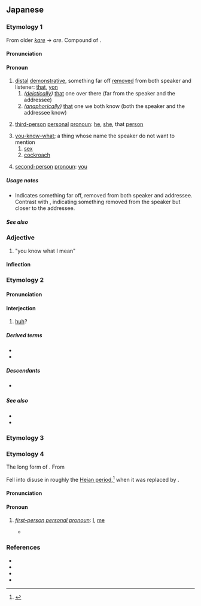 ==Japanese==

===Etymology 1===
{{ja-kanjitab|alt=彼,彼れ}}
From older ''[[かれ|kare]]'' → ''are''. Compound of {{suffix|ja|あ|tr1=a|t1=that, yon|れ|tr2=re|pos2=nominalizing suffix for demonstratives}}.

====Pronunciation====
{{ja-pron|acc=0|acc_ref=DJR}}

====Pronoun====
{{ja-pos|pronoun}}

# [[distal]] [[demonstrative]], something far off [[removed]] from both speaker and listener: [[that]], [[yon]]
## ''([[deictically]])'' [[that]] one over there (far from the speaker and the addressee)
## ''([[anaphorically]])'' [[that]] one we both know (both the speaker and the addressee know)
# {{lb|ja|chiefly|derogatory}} [[third-person]] [[personal]] [[pronoun]]: [[he]], [[she]], that [[person]]
# [[you-know-what]]; a thing whose name the speaker do not want to mention
## [[sex]]
## [[cockroach]]
# {{lb|ja|archaic}} [[second-person]] [[pronoun]]: [[you]]

=====Usage notes=====
* Indicates something far off, removed from both speaker and addressee. Contrast with {{ja-r|それ}}, indicating something removed from the speaker but closer to the addressee.

=====See also=====
{{Japanese demonstratives}}
{{Classical Japanese pronouns and demonstratives}}

===Adjective===
{{ja-adj|infl=na}}

# {{lb|ja|informal|euphemistic}} "you know what I mean"
#: {{ja-usex|[[ちょっと]]'''あれ'''な[[人]]|ちょっと '''あれ''' な ひと|someone who's kind of '''you-know-what-I-mean'''}}

====Inflection====
{{ja-na}}

===Etymology 2===

====Pronunciation====
{{ja-pron|acc=h|acc2=a}}

====Interjection====
{{ja-pos|interjection}}

# [[huh]]? {{gloss|expression of surprise and confusion when talking to yourself}}

=====Derived terms=====
* {{ja-r|あれれ}}
* {{ja-r|あれま}}

=====Descendants=====
* {{desc|zh|-}}
*: {{desc|cmn|-|bor=1}} {{zh-l|啊咧}}

=====See also=====
* {{ja-r|あら}}
* {{ja-r|え}}

===Etymology 3===
{{ja-see|荒れ}}

===Etymology 4===
{{ja-kanjitab|alt=吾,我}}
The long form of {{m|ja|あ|tr=a|t=[[I]], [[me]]}}. From {{suffix|ja|あ|tr1=a|れ|tr2=re|pos2=nominalizing suffix}}

Fell into disuse in roughly the [[w:Heian period|Heian period]],<ref name="DJR">{{R:Daijirin}}</ref> when it was replaced by {{ja-r|われ}}.

====Pronunciation====
{{ja-pron|acc=h}}

====Pronoun====
{{ja-pos|pronoun}}

# {{lb|ja|sort=あれ|obsolete}} ''[[first-person]] [[personal pronoun]]'': [[I]], [[me]]
#* {{RQ:Genji Monogatari|54}}
#*: {{ux|ja|...と、聞こえ動かして、几帳のもとに、おし寄せたてまつりたれば、'''あれ'''にもあらず、居給へるけはい...}}

===References===
<references/>
* {{R:Man'yōshū 1}}
* {{R:Man'yōshū 3}}
* {{R:Man'yōshū 4}}
* {{cite-book
|last=Yamagishi
|first=Tokuhei
|title=Koten Bungaku Taikei 14: [[w:Genji Monogatari|Genji Monogatari]] 5
|publisher=[[w:Iwanami Shoten Publishing|Iwanami Shoten]]
|date=1963
|origyear=circa 1001-1014
|location=Tōkyō
|lang=ja
|isbn=4-0006-0018-4
}}